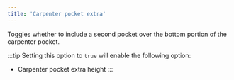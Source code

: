 ```yaml
---
title: 'Carpenter pocket extra'
---
```


Toggles whether to include a second pocket over the bottom portion of the
carpenter pocket.

:::tip
Setting this option to `true` will enable the following option:

- Carpenter pocket extra height
  :::
